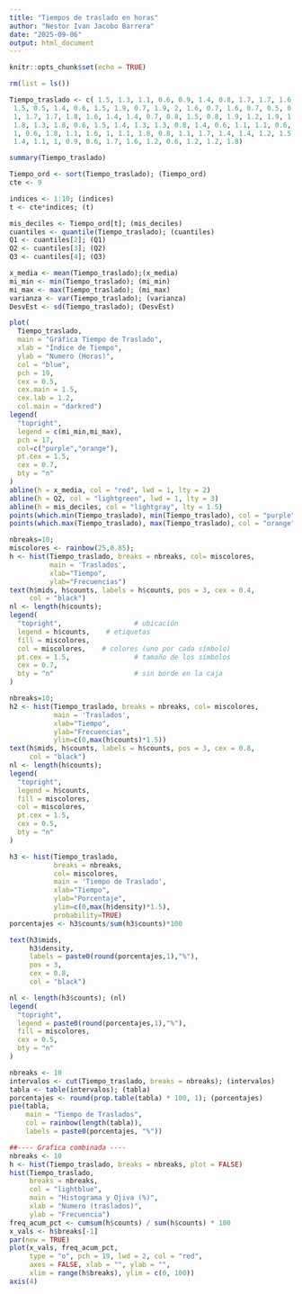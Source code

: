 ---
title: "Tiempos de traslado en horas"
author: "Nestor Ivan Jacobo Barrera"
date: "2025-09-06"
output: html_document
---

```{r setup, include=FALSE}
knitr::opts_chunk$set(echo = TRUE)
```

```{r, echo=FALSE}
rm(list = ls())

```

```{r}
Tiempo_traslado <- c( 1.5, 1.3, 1.1, 0.6, 0.9, 1.4, 0.8, 1.7, 1.7, 1.6, 1.7, 1.3,
 1.5, 0.5, 1.4, 0.6, 1.5, 1.9, 0.7, 1.9, 2, 1.6, 0.7, 1.6, 0.7, 0.5, 0.6, 1.6, 1.4, 1.9, 1.9,
 1, 1.7, 1.7, 1.8, 1.6, 1.4, 1.4, 0.7, 0.8, 1.5, 0.8, 1.9, 1.2, 1.9, 1.8, 1.7, 1.5, 1.5, 0.7,
 1.8, 1.3, 1.8, 0.6, 1.5, 1.4, 1.3, 1.3, 0.8, 1.4, 0.6, 1.1, 1.1, 0.6, 1.7, 0.5, 2, 1.7, 0.7,
 1, 0.6, 1.8, 1.1, 1.6, 1, 1.1, 1.8, 0.8, 1.1, 1.7, 1.4, 1.4, 1.2, 1.5, 1.6, 1.6, 1.5, 0.5,
 1.4, 1.1, 1, 0.9, 0.6, 1.7, 1.6, 1.2, 0.6, 1.2, 1.2, 1.8)
```

```{r}
summary(Tiempo_traslado)
```

```{r}
Tiempo_ord <- sort(Tiempo_traslado); (Tiempo_ord)
cte <- 9
```

```{r}
indices <- 1:10; (indices)
t <- cte*indices; (t)
```

```{r}
mis_deciles <- Tiempo_ord[t]; (mis_deciles)
cuantiles <- quantile(Tiempo_traslado); (cuantiles)
Q1 <- cuantiles[2]; (Q1)
Q2 <- cuantiles[3]; (Q2)
Q3 <- cuantiles[4]; (Q3)
```

```{r}
x_media <- mean(Tiempo_traslado);(x_media)
mi_min <- min(Tiempo_traslado); (mi_min)
mi_max <- max(Tiempo_traslado); (mi_max)
varianza <- var(Tiempo_traslado); (varianza) 
DesvEst <- sd(Tiempo_traslado); (DesvEst)
```

```{r}
plot(
  Tiempo_traslado,
  main = "Gráfica Tiempo de Traslado",
  xlab = "Índice de Tiempo",
  ylab = "Numero (Horas)",
  col = "blue",       
  pch = 19,           
  cex = 0.5,          
  cex.main = 1.5,     
  cex.lab = 1.2,      
  col.main = "darkred")
legend(
  "topright",                 
  legend = c(mi_min,mi_max),    
  pch = 17,
  col=c("purple","orange"),
  pt.cex = 1.5,                
  cex = 0.7,
  bty = "n"                    
)
abline(h = x_media, col = "red", lwd = 1, lty = 2)     
abline(h = Q2, col = "lightgreen", lwd = 1, lty = 3) 
abline(h = mis_deciles, col = "lightgray", lty = 1.5)
points(which.min(Tiempo_traslado), min(Tiempo_traslado), col = "purple", pch = 17, cex = 1.5)
points(which.max(Tiempo_traslado), max(Tiempo_traslado), col = "orange", pch = 17, cex = 1.5)
```

```{r}
nbreaks=10;
miscolores <- rainbow(25,0.85);
h <- hist(Tiempo_traslado, breaks = nbreaks, col= miscolores, 
          main = 'Traslados',
          xlab="Tiempo",
          ylab="Frecuencias")
text(h$mids, h$counts, labels = h$counts, pos = 3, cex = 0.4, 
     col = "black")
nl <- length(h$counts); 
legend(
  "topright",                  # ubicación
  legend = h$counts,    # etiquetas
  fill = miscolores,
  col = miscolores,    # colores (uno por cada símbolo)
  pt.cex = 1.5,                # tamaño de los símbolos
  cex = 0.7,
  bty = "n"                    # sin borde en la caja
)
```

```{r}
nbreaks=10;
h2 <- hist(Tiempo_traslado, breaks = nbreaks, col= miscolores, 
           main = 'Traslados',
           xlab="Tiempo",
           ylab="Frecuencias",
           ylim=c(0,max(h$counts)*1.5))
text(h$mids, h$counts, labels = h$counts, pos = 3, cex = 0.8, 
     col = "black")
nl <- length(h$counts); 
legend(
  "topright",                
  legend = h$counts,    
  fill = miscolores,
  col = miscolores,    
  pt.cex = 1.5,               
  cex = 0.5,
  bty = "n"                    
)
```

```{r}
h3 <- hist(Tiempo_traslado, 
           breaks = nbreaks, 
           col= miscolores, 
           main = 'Tiempo de Traslado',
           xlab="Tiempo",
           ylab="Porcentaje",
           ylim=c(0,max(h$density)*1.5),
           probability=TRUE)
porcentajes <- h3$counts/sum(h3$counts)*100

text(h3$mids, 
     h3$density, 
     labels = paste0(round(porcentajes,1),"%"),
     pos = 3, 
     cex = 0.8, 
     col = "black")

nl <- length(h3$counts); (nl)
legend(
  "topright",                
  legend = paste0(round(porcentajes,1),"%"),
  fill = miscolores,
  cex = 0.5,
  bty = "n"                   
)
```

```{r}
nbreaks <- 10
intervalos <- cut(Tiempo_traslado, breaks = nbreaks); (intervalos)
tabla <- table(intervalos); (tabla)
porcentajes <- round(prop.table(tabla) * 100, 1); (porcentajes)
pie(tabla,
    main = "Tiempo de Traslados",
    col = rainbow(length(tabla)),
    labels = paste0(porcentajes, "%"))
```

```{r}
##---- Grafica combinada ----
nbreaks <- 10
h <- hist(Tiempo_traslado, breaks = nbreaks, plot = FALSE)
hist(Tiempo_traslado,
     breaks = nbreaks,
     col = "lightblue",
     main = "Histograma y Ojiva (%)",
     xlab = "Numero (traslados)",
     ylab = "Frecuencia")
freq_acum_pct <- cumsum(h$counts) / sum(h$counts) * 100
x_vals <- h$breaks[-1]
par(new = TRUE)
plot(x_vals, freq_acum_pct,
     type = "o", pch = 19, lwd = 2, col = "red",
     axes = FALSE, xlab = "", ylab = "",
     xlim = range(h$breaks), ylim = c(0, 100))
axis(4)                           
```